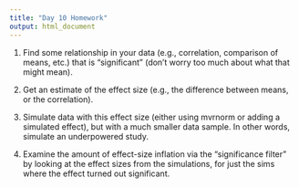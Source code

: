 ```yaml
---
title: "Day 10 Homework"
output: html_document
---
```


1. Find some relationship in your data (e.g., correlation, comparison of means, etc.) that is "significant" (don't worry too much about what that might mean).

2. Get an estimate of the effect size (e.g., the difference between means, or the correlation).

3. Simulate data with this effect size (either using mvrnorm or adding a simulated effect), but with a much smaller data sample.  In other words, simulate an underpowered study.

4. Examine the amount of effect-size inflation via the "significance filter" by looking at the effect sizes from the simulations, for just the sims where the effect turned out significant.